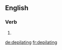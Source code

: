 ==English==

===Verb===
{{head|en|present participle}}

# {{present participle of|depilate|lang=en}}

[[de:depilating]]
[[fr:depilating]]